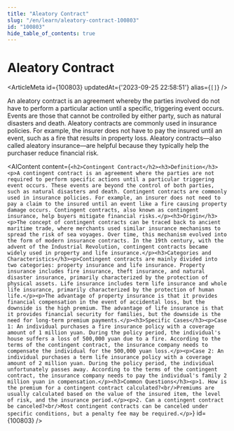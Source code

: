 ```yaml
---
title: "Aleatory Contract"
slug: "/en/learn/aleatory-contract-100803"
id: "100803"
hide_table_of_contents: true
---
```



# Aleatory Contract

<ArticleMeta id={100803} updatedAt={'2023-09-25 22:58:51'} alias={`[]`} />
<div className='border-solid border-b border-t-0 my-4 border-[var(--ifm-color-gray-300)]' />

An aleatory contract is an agreement whereby the parties involved do not have to perform a particular action until a specific, triggering event occurs. Events are those that cannot be controlled by either party, such as natural disasters and death. Aleatory contracts are commonly used in insurance policies. For example, the insurer does not have to pay the insured until an event, such as a fire that results in property loss. Aleatory contracts—also called aleatory insurance—are helpful because they typically help the purchaser reduce financial risk.

<AIContent content={`<h2>Contingent Contract</h2><h3>Definition</h3><p>A contingent contract is an agreement where the parties are not required to perform specific actions until a particular triggering event occurs. These events are beyond the control of both parties, such as natural disasters and death. Contingent contracts are commonly used in insurance policies. For example, an insurer does not need to pay a claim to the insured until an event like a fire causing property damage occurs. Contingent contracts, also known as contingent insurance, help buyers mitigate financial risks.</p><h3>Origin</h3><p>The concept of contingent contracts can be traced back to ancient maritime trade, where merchants used similar insurance mechanisms to spread the risk of sea voyages. Over time, this mechanism evolved into the form of modern insurance contracts. In the 19th century, with the advent of the Industrial Revolution, contingent contracts became widely used in property and life insurance.</p><h3>Categories and Characteristics</h3><p>Contingent contracts are mainly divided into two categories: property insurance and life insurance. Property insurance includes fire insurance, theft insurance, and natural disaster insurance, primarily characterized by the protection of physical assets. Life insurance includes term life insurance and whole life insurance, primarily characterized by the protection of human life.</p><p>The advantage of property insurance is that it provides financial compensation in the event of accidental loss, but the downside is the high premium. The advantage of life insurance is that it provides financial security for families, but the downside is the need for long-term premium payments.</p><h3>Specific Cases</h3><p>Case 1: An individual purchases a fire insurance policy with a coverage amount of 1 million yuan. During the policy period, the individual's house suffers a loss of 500,000 yuan due to a fire. According to the terms of the contingent contract, the insurance company needs to compensate the individual for the 500,000 yuan loss.</p><p>Case 2: An individual purchases a term life insurance policy with a coverage amount of 2 million yuan. During the policy period, the individual unfortunately passes away. According to the terms of the contingent contract, the insurance company needs to pay the individual's family 2 million yuan in compensation.</p><h3>Common Questions</h3><p>1. How is the premium for a contingent contract calculated?<br/>Premiums are usually calculated based on the value of the insured item, the level of risk, and the insurance period.</p><p>2. Can a contingent contract be canceled?<br/>Most contingent contracts can be canceled under specific conditions, but a penalty fee may be required.</p>`} id={100803} />
